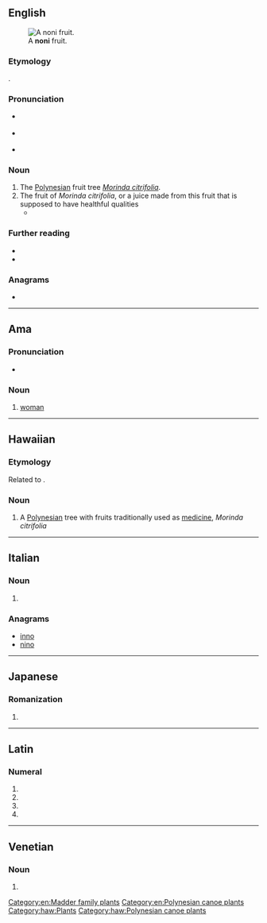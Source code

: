 {{also|nőni}}
==English==
[[File:Morinda_citrifolia_Fruit.jpg|thumb|A '''noni''' fruit.]]

===Etymology===
{{bor|en|haw|noni}}.

===Pronunciation===
* {{a|GA}} {{IPA|/ˈnoʊni/|lang=en}}
* {{a|RP}} {{IPA|/ˈnəʊni/|lang=en}}
* {{rhymes|əʊni|lang=en}}

===Noun===
{{en-noun|~}}

# The [[Polynesia]]n fruit tree ''[[Morinda citrifolia]]''.
# The fruit of ''Morinda citrifolia'', or a juice made from this fruit that is supposed to have healthful qualities
#* {{quote-journal|date=August 20, 2009|author=The You Docs|title=Are antioxidants worth the cash?|work=Toronto Star|url=http://www.thestar.com/living/article/682895
|passage=I'm wondering if the claims you hear about the so-called miracle antioxidants – including goji, açai and '''noni''' – are true.}}

===Further reading===
* {{pedia|Morinda citrifolia}}
* {{specieslite|Morinda citrifolia}}

===Anagrams===
* {{anagrams|en|in on}}

[[Category:en:Madder family plants]]
[[Category:en:Polynesian canoe plants]]

----

==Ama==

===Pronunciation===
* {{IPA|/nɒni/|lang=amm}}

===Noun===
{{head|amm|noun}}

# [[woman]]

----

==Hawaiian==

===Etymology===
Related to {{cog|sm|nonu}}.

===Noun===
{{head|haw|noun}}

# A [[Polynesian]] tree with fruits traditionally used as [[medicine]], ''Morinda citrifolia''

[[Category:haw:Plants]]
[[Category:haw:Polynesian canoe plants]]

----

==Italian==

===Noun===
{{head|it|noun plural form|g=m}}

# {{plural of|nono|lang=it}}

===Anagrams===
* [[inno#Italian|inno]]
* [[nino#Italian|nino]]

----

==Japanese==

===Romanization===
{{ja-romaji}}

# {{ja-romanization of|のに}}

----

==Latin==

===Numeral===
{{la-num-form|nōnī}}

# {{inflection of|nonus|nōnus|nom|m|p|lang=la}}
# {{inflection of|nonus|nōnus|gen|m|s|lang=la}}
# {{inflection of|nonus|nōnus|gen|n|s|lang=la}}
# {{inflection of|nonus|nōnus|voc|m|p|lang=la}}

----

==Venetian==

===Noun===
{{head|vec|noun plural form}}

# {{plural of|nono|lang=vec}}